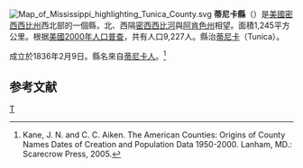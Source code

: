 {{noteTA
|T=zh-hans:蒂尼卡县 (密西西比州);zh-hk:蒂尼卡縣 (密西西比州);zh-tw:蒂尼卡郡 (密西西比州);
}}
[[File:Map_of_Mississippi_highlighting_Tunica_County.svg|right]]
'''蒂尼卡縣'''（{{lang-en|Tunica County}}）是[[美國|美國]][[密西西比州|密西西比州]]西北部的一個縣，北、西隔[[密西西比河|密西西比河]]與[[阿肯色州|阿肯色州]]相望。面積1,245平方公里。根据[[美國2000年人口普查|美國2000年人口普查]]，共有人口9,227人。縣治[[蒂尼卡_(密西西比州)|蒂尼卡]]（Tunica）。

成立於1836年2月9日。縣名來自[[蒂尼卡人|蒂尼卡人]]。<ref>Kane, J. N. and C. C. Aiken. The American Counties: Origins of County Names Dates of Creation and Population Data 1950-2000. Lanham, MD.: Scarecrow Press, 2005.</ref>

==参考文献==
<div class="references-small">
<references />
</div>
[[Category:密西西比州行政区划|T]]